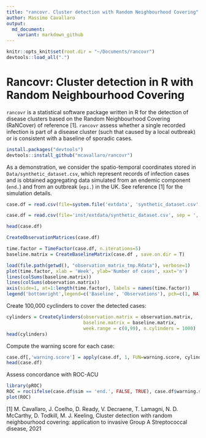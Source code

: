 ```yaml
---
title: "rancovr. Cluster detection with Random Neighbourhood Covering"
author: Massimo Cavallaro
output:
  md_document:
    variant: markdown_github
---
```


```r
knitr::opts_knit$set(root.dir = "~/Documents/rancovr")
devtools::load_all(".")
```

# Rancovr: Cluster detection in R with Random Neighbourhood Covering

`rancovr` is a statistical software package written in R for the detection of disease clusters
based on the  Random Neighbourhood Covering (RaNCover) of reference [1].
`rancovr` assess whether a single recorded infection is part of a disease cluster (such that caused by a local outbreak)
or is consistent with a baseline of sporadic cases.


```r
install.packages("devtools")
devtools::install_github("mcavallaro/rancovr")
```


As a demonstration, we consider the spatio-temporal coordinates stored in `Data/synthetic_dataset.csv`,
which represent records of infection cases and is obtained aggregating data simulated from an endemic component (`end.`) and
from an outbreak (`epi.`) in the UK. See reference [1] for the simulation details.


```r
case.df = read.csv(file=system.file('extdata', 'synthetic_dataset.csv' , package='rancovr'), sep = ',', stringsAsFactors = F)
```

```r
case.df = read.csv(file='inst/extdata/synthetic_dataset.csv', sep = ',', stringsAsFactors = F)
```

```r
head(case.df)
```

```r
CreateObservationMatrices(case.df)
```

```r
time.factor = TimeFactor(case.df, n.iterations=5)
baseline.matrix = CreateBaselineMatrix(case.df , save.on.dir = T)
```

```r
load(file.path(getwd(), "observation_matrix_tmp.Rdata"), verbose=1)
plot(time.factor, xlab = 'Week', ylab='Number of cases', xaxt='n')
lines(colSums(baseline.matrix))
lines(colSums(observation.matrix))
axis(side=1, at=1:length(time.factor), labels = names(time.factor))
legend('bottomright',legend=c('Baseline', 'Observations'), pch=c(1, NA), lty=c(1,1))
```


Create  100,000 cyclinders to cover the detected cases:

```r
cylinders = CreateCylinders(observation.matrix = observation.matrix,
                            baseline.matrix = baseline.matrix,
                            week.range = c(0,99), n.cylinders = 1000)
head(cylinders)
```


Compute the warning score for each case:
```r
case.df[,'warning.score'] = apply(case.df, 1, FUN=warning.score, cylinders)
head(case.df)
```

Assess concordance with ROC-ACU
```r
library(pROC)
ROC = roc(ifelse(case.df$sim == 'end.', FALSE, TRUE), case.df$warning.score)
plot(ROC)
```

[1] M. Cavallaro, J. Coelho, D. Ready, V. Decraene, T. Lamagni, N. D. McCarthy, D. Todkill, M. J. Keeling,
Cluster detection with random neighbourhood covering: application to invasive Group A Streptococcal disease, 2021


